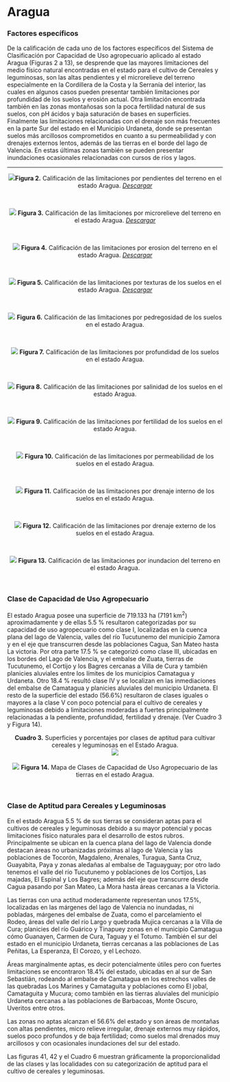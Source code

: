 # Aragua {-}

### Factores específicos {-}

De la calificación de cada uno de los factores específicos del Sistema de Clasificación por Capacidad de Uso agropecuario aplicado al estado Aragua (Figuras 2 a 13), se desprende que las mayores limitaciones del medio físico natural encontradas en el estado para el cultivo de Cereales y leguminosas, son las altas pendientes y el microrelieve del terreno especialmente en la Cordillera de la Costa y la Serranía del interior, las cuales en algunos casos pueden presentar también limitaciones por profundidad de los suelos y erosión actual. Otra limitación encontrada también en las zonas montañosas son la poca fertilidad natural de sus suelos, con pH ácidos y baja saturación de bases en superficies. Finalmente las limitaciones relacionadas con el drenaje son más frecuentes en la parte Sur del estado en el Municipio Urdaneta, donde se presentan suelos más arcillosos comprometidos en cuanto a su permeabilidad y con drenajes externos lentos, además de las tierras en el borde del lago de Valencia. En estas últimas zonas también se pueden presentar inundaciones ocasionales relacionadas con cursos de ríos y lagos.

---

<center>![](Imagenes/Aragua_Pendiente.png)**Figura 2.** Calificación de las limitaciones por pendientes del terreno en el estado Aragua.  <a href="Pdfs/Aragua_Pendiente.pdf" target="_blank" title="descargar">*Descargar*</a></center>
<br>

<center>![](Imagenes/Aragua_Microrelieve.png)
**Figura 3.** Calificación de las limitaciones por microrelieve del terreno en el estado Aragua. <a href="Pdfs/Aragua_Microrelieve.pdf" target="_blank" title="descargar">*Descargar*</a></center>
<br>

<center>![](Imagenes/Aragua_Erosion.png)
**Figura 4.** Calificación de las limitaciones por erosion del terreno en el estado Aragua. <a href="Pdfs/Aragua_Erosion.pdf" target="_blank" title="descargar">*Descargar*</a></center>
<br>

<center>![](Imagenes/Aragua_Texturas.png)
**Figura 5.** Calificación de las limitaciones por texturas de los suelos en el estado Aragua. <a href="Pdfs/Aragua_Texturas.pdf" target="_blank" title="descargas">*Descargar*</a></center>
<br>

<center>![](Imagenes/Aragua_Pedregosidad.png)
**Figura 6.** Calificación de las limitaciones por pedregosidad de los suelos en el estado Aragua.</center>
<br>

<!-- <a href="Pdfs/Region1.pdf" target="_blank" title="descarga">Enlace</a></center> -->

<center>![](Imagenes/Aragua_Profundidad1.png)
**Figura 7.** Calificación de las limitaciones por profundidad de los suelos en el estado Aragua.</center>
<br>

<!-- <a href="Pdfs/Region1.pdf" target="_blank" title="descarga">Enlace</a></center> -->

<center>![](Imagenes/Aragua_Salinidad1.png)
**Figura 8.** Calificación de las limitaciones por salinidad de los suelos en el estado Aragua.</center>
<br>

<!-- <a href="Pdfs/Region1.pdf" target="_blank" title="descarga">Enlace</a></center> -->

<center>![](Imagenes/Aragua_Fertilidad1.png)
**Figura 9.** Calificación de las limitaciones por fertilidad de los suelos en el estado Aragua.</center>
<br>
<!-- <a href="Pdfs/Region1.pdf" target="_blank" title="descarga">Enlace</a></center> -->

<center>![](Imagenes/Aragua_Permeabilidad1.png)
**Figura 10.** Calificación de las limitaciones por permeabilidad de los suelos en el estado Aragua.</center>
<br>

<!-- <a href="Pdfs/Region1.pdf" target="_blank" title="descarga">Enlace</a></center> -->

<center>![](Imagenes/Aragua_Dre_interno1.png)
**Figura 11.** Calificación de las limitaciones por drenaje interno de los suelos en el estado Aragua.</center>
<br>

<!-- <a href="Pdfs/Region1.pdf" target="_blank" title="descarga">Enlace</a></center> -->

<center>![](Imagenes/Aragua_Dre_externo1.png)
**Figura 12.** Calificación de las limitaciones por drenaje externo de los suelos en el estado Aragua.</center>
<br>

<!-- <a href="Pdfs/Region1.pdf" target="_blank" title="descarga">Enlace</a></center> -->

<center>![](Imagenes/Aragua_Inundacion1.png)
**Figura 13.** Calificación de las limitaciones por inundacion del terreno en el estado Aragua.</center>
<br>

<!-- <a href="Pdfs/Region1.pdf" target="_blank" title="descarga">Enlace</a></center> -->

### Clase de Capacidad de Uso Agropecuario {-}

El estado Aragua posee una superficie de 719.133 ha (7191 km^2^) aproximadamente y de ellas 5.5 % resultaron categorizadas por su capacidad de uso agropecuario como clase I, localizadas en la cuenca plana del lago de Valencia, valles del río Tucutunemo del municipio Zamora y en el eje que transcurren desde las poblaciones Cagua, San Mateo hasta La victoria. Por otra parte 17.5 % se categorizó como clase III, ubicadas en los bordes del Lago de Valencia, y el embalse de Zuata, tierras de Tucutunemo, el Cortijo y los Bagres cercanas a Villa de Cura y también planicies aluviales entre los límites de los municipios Camatagua y Urdaneta. Otro 18.4 % resultó clase IV y se localizan en las inmediaciones del embalse de Camatagua y planicies aluviales del municipio Urdaneta. El resto de la superficie del estado (56.6%) resultaron de clases iguales o mayores a la clase V con poco potencial para el cultivo de cereales y leguminosas debido a limitaciones moderadas a fuertes principalmente relacionadas a la pendiente, profundidad, fertilidad y drenaje. (Ver Cuadro 3 y Figura 14).



<center>**Cuadro 3.** Superficies y porcentajes por clases de aptitud para cultivar cereales y leguminosas en el Estado Aragua.</center>

<center>![](Imagenes/Aragua_super_cuso.png)</center>

<br>
<center>![](Imagenes/Aragua_CUSO1.png)
**Figura 14.** Mapa de Clases de Capacidad de Uso Agropecuario de las tierras en el estado Aragua.</center>
<br>

### Clase de Aptitud para Cereales y Leguminosas {-}

En el estado Aragua 5.5 % de sus tierras se consideran aptas para el cultivos de cereales y leguminosas debido a su mayor potencial y pocas limitaciones físico naturales para el desarrollo de estos rubros. Principalmente se ubican en la cuenca plana del lago de Valencia donde destacan áreas no urbanizadas próximas al lago de Valencia y las poblaciones de Tocorón, Magdaleno, Arenales, Turagua, Santa Cruz, Guayabita, Paya y zonas aledañas al embalse de Taguayguay; por otro lado tenemos el valle del río Tucutunemo y poblaciones de los Cortijos, Las majadas, El Espinal y Los Bagres; además del eje que transcurre desde Cagua pasando por San Mateo, La Mora hasta áreas cercanas a la Victoria.

Las tierras con una actitud moderadamente representan unos 17.5%, localizadas en las márgenes del lago de Valencia no inundadas, ni pobladas, márgenes del embalse de Zuata, como el parcelamiento el Rodeo, áreas del valle del río Largo y quebrada Mujica cercanas a la Villa de Cura; planicies del río Guárico y Tinapuey zonas en el municipio Camatagua cómo Guanayen, Carmen de Cura, Taguay y el Totumo. También el sur del estado en el municipio Urdaneta, tierras cercanas a las poblaciones de Las Peñitas, La Esperanza, El Corozo, y el Lechozo.

Áreas marginalmente aptas, es decir potencialmente útiles pero con fuertes limitaciones se encontraron 18.4% del estado, ubicadas en al sur de San Sebastián, rodeando al embalse de Camatagua en los estrechos valles de las quebradas Los Marines y Camataguita y poblaciones como El jobal, Camataguita y Mucura; como también en las tierras aluviales del municipio Urdaneta cercanas a las poblaciones de Barbacoas, Monte Oscuro, Uveritos entre otros.

Las zonas no aptas alcanzan el 56.6% del estado y son áreas de montañas con altas pendientes, micro relieve irregular, drenaje externos muy rápidos, suelos poco profundos y de baja fertilidad; como suelos mal drenados muy arcillosos y con ocasionales inundaciones del sur del estado.

Las figuras 41, 42 y el Cuadro 6 muestran gráficamente la proporcionalidad de las clases y  las localidades con su categorización de aptitud para el cultivo de cereales y leguminosas.

